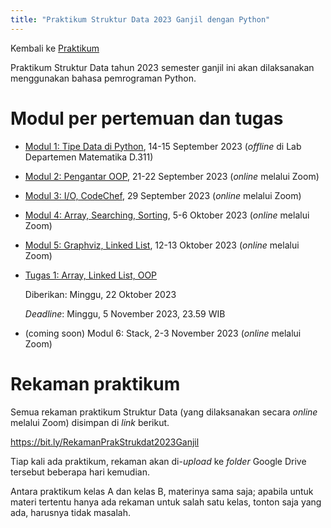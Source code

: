 ```yaml
---
title: "Praktikum Struktur Data 2023 Ganjil dengan Python"
---
```


Kembali ke [Praktikum](../../../../praktikum.qmd)

Praktikum Struktur Data tahun 2023 semester ganjil ini akan dilaksanakan menggunakan bahasa pemrograman Python.

# Modul per pertemuan dan tugas

* [Modul 1: Tipe Data di Python](Strukdat2023_Modul01.ipynb), 14-15 September 2023 (*offline* di Lab Departemen Matematika D.311)

* [Modul 2: Pengantar OOP](Strukdat2023_Modul02.ipynb), 21-22 September 2023 (*online* melalui Zoom)

* [Modul 3: I/O, CodeChef](Strukdat2023_Modul03.ipynb), 29 September 2023 (*online* melalui Zoom)

* [Modul 4: Array, Searching, Sorting](Strukdat2023_Modul04.ipynb), 5-6 Oktober 2023 (*online* melalui Zoom)

* [Modul 5: Graphviz, Linked List](Strukdat2023_Modul05.ipynb), 12-13 Oktober 2023 (*online* melalui Zoom)

* [Tugas 1: Array, Linked List, OOP](Strukdat2023_Tugas1.ipynb)

    Diberikan: Minggu, 22 Oktober 2023

    *Deadline*: Minggu, 5 November 2023, 23.59 WIB

* (coming soon) Modul 6: Stack, 2-3 November 2023 (*online* melalui Zoom)

# Rekaman praktikum

Semua rekaman praktikum Struktur Data (yang dilaksanakan secara *online* melalui Zoom) disimpan di *link* berikut.

[https://bit.ly/RekamanPrakStrukdat2023Ganjil](https://bit.ly/RekamanPrakStrukdat2023Ganjil)

Tiap kali ada praktikum, rekaman akan di-*upload* ke *folder* Google Drive tersebut beberapa hari kemudian.

Antara praktikum kelas A dan kelas B, materinya sama saja; apabila untuk materi tertentu hanya ada rekaman untuk salah satu kelas, tonton saja yang ada, harusnya tidak masalah.